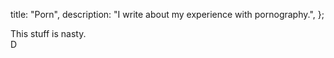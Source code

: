  title: "Porn",
  description: "I write about my experience with pornography.",
};

This stuff is nasty.\
D
